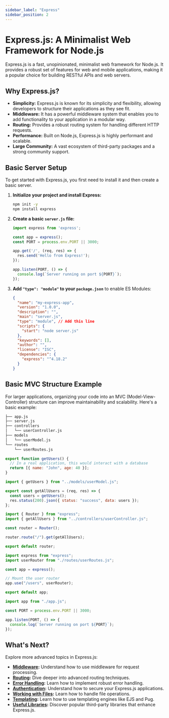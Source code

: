 ```yaml
---
sidebar_label: "Express"
sidebar_position: 2
---
```



# Express.js: A Minimalist Web Framework for Node.js

Express.js is a fast, unopinionated, minimalist web framework for Node.js. It provides a robust set of features for web and mobile applications, making it a popular choice for building RESTful APIs and web servers.

## Why Express.js?

-   **Simplicity:** Express.js is known for its simplicity and flexibility, allowing developers to structure their applications as they see fit.
-   **Middleware:** It has a powerful middleware system that enables you to add functionality to your application in a modular way.
-   **Routing:** Provides a robust routing system for handling different HTTP requests.
-   **Performance:** Built on Node.js, Express.js is highly performant and scalable.
-   **Large Community:** A vast ecosystem of third-party packages and a strong community support.

## Basic Server Setup

To get started with Express.js, you first need to install it and then create a basic server.

1.  **Initialize your project and install Express:**

    ```bash
    npm init -y
    npm install express
    ```

2.  **Create a basic `server.js` file:**

    ```javascript title="server.js"
    import express from 'express';

    const app = express();
    const PORT = process.env.PORT || 3000;

    app.get('/', (req, res) => {
      res.send('Hello from Express!');
    });

    app.listen(PORT, () => {
      console.log(`Server running on port ${PORT}`);
    });
    ```

3.  **Add `"type": "module"` to your `package.json`** to enable ES Modules:

    ```json title="package.json"
    {
      "name": "my-express-app",
      "version": "1.0.0",
      "description": "",
      "main": "server.js",
      "type": "module", // Add this line
      "scripts": {
        "start": "node server.js"
      },
      "keywords": [],
      "author": "",
      "license": "ISC",
      "dependencies": {
        "express": "^4.18.2"
      }
    }
    ```

## Basic MVC Structure Example

For larger applications, organizing your code into an MVC (Model-View-Controller) structure can improve maintainability and scalability. Here's a basic example:

```bash
├── app.js
├── server.js
├── controllers
│   └── userController.js
├── models
│   └── userModel.js
└── routes
    └── userRoutes.js
```

<Tabs>
<TabItem value="userModel.js" label="userModel.js">

```javascript
export function getUsers() {
  // In a real application, this would interact with a database
  return [{ name: "John", age: 40 }];
}
```

</TabItem>

<TabItem value="userController.js" label="userController.js">

```javascript
import { getUsers } from "../models/userModel.js";

export const getAllUsers = (req, res) => {
  const users = getUsers();
  res.status(200).json({ status: "success", data: users });
};
```

</TabItem>

<TabItem value="userRoutes.js" label="userRoutes.js">

```javascript
import { Router } from "express";
import { getAllUsers } from "../controllers/userController.js";

const router = Router();

router.route("/").get(getAllUsers);

export default router;
```

</TabItem>

<TabItem value="app.js" label="app.js">

```javascript
import express from "express";
import userRouter from "./routes/userRoutes.js";

const app = express();

// Mount the user router
app.use("/users", userRouter);

export default app;
```

</TabItem>

<TabItem value="server.js" label="server.js">

```javascript
import app from "./app.js";

const PORT = process.env.PORT || 3000;

app.listen(PORT, () => {
  console.log(`Server running on port ${PORT}`);
});
```

</TabItem>
</Tabs>

## What's Next?

Explore more advanced topics in Express.js:

-   **[Middleware](./middleware.mdx):** Understand how to use middleware for request processing.
-   **[Routing](./routing.mdx):** Dive deeper into advanced routing techniques.
 -   **[Error Handling](./error_handling.mdx):** Learn how to implement robust error handling.
-   **[Authentication](./authentication.mdx):** Understand how to secure your Express.js applications.
 -   **[Working with Files](./working_with_files.mdx):** Learn how to handle file operations.
-   **[Templating](./templating.mdx):** Learn how to use templating engines like EJS and Pug.
-   **[Useful Libraries](./usefull_libraries.mdx):** Discover popular third-party libraries that enhance Express.js.